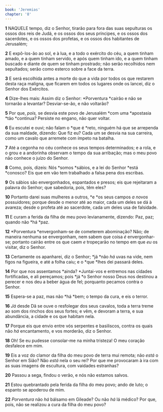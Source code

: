 ```yaml
---
book: 'Jeremias'
chapter: '8'
---
```


**1** NAQUELE tempo, diz o Senhor, tirarão para fora das suas sepulturas os ossos dos reis de Judá, e os ossos dos seus príncipes, e os ossos dos sacerdotes, e os ossos dos profetas, e os ossos dos habitantes de Jerusalém;

**2** E expô-los-ão ao sol, e à lua, e a todo o exército do céu, a quem tinham amado, e a quem tinham servido, e após quem tinham ido, e a quem tinham buscado e diante de quem se tinham prostrado; não serão recolhidos nem sepultados; serão como esterco sobre a face da terra.

**3** E será escolhida antes a morte do que a vida por todos os que restarem desta raça maligna, que ficarem em todos os lugares onde os lancei, diz o Senhor dos Exércitos.

**4** Dize-lhes mais: Assim diz o Senhor: *Porventura *cairão e não se tornarão a levantar? Desviar-se-ão, e não voltarão?

**5** Por que, _pois,_ se desvia este povo de Jerusalém *com uma *apostasia *tão *contínua? Persiste no engano, não quer voltar.

**6** Eu escutei e ouvi; não falam o *que é *reto, ninguém há que se arrependa da sua maldade, dizendo: Que fiz eu? Cada um se desvia na sua carreira, como um cavalo que arremete com ímpeto na batalha.

**7** Até a cegonha no céu conhece os seus tempos determinados; e a rola, e o grou e a andorinha observam o tempo da sua arribação; mas o meu povo não conhece o juízo do Senhor.

**8** Como, pois, dizeis: Nós *somos *sábios, e a lei do Senhor *está *conosco? Eis que em vão tem trabalhado a falsa pena dos escribas.

**9** Os sábios são envergonhados, espantados e presos; eis que rejeitaram a palavra do Senhor; que sabedoria, pois, têm eles?

**10** Portanto darei suas mulheres a outros, *e *os seus campos _a novos_ possuidores; porque desde o menor até ao maior, cada um deles se dá à avareza; desde o profeta até ao sacerdote, cada um deles usa de falsidade.

**11** E curam a ferida da filha de meu povo levianamente, dizendo: Paz, paz; quando não *há *paz.

**12** *Porventura *envergonham-se de cometerem abominação? Não; de maneira nenhuma se envergonham, nem sabem que coisa _é_ envergonhar-se; portanto cairão entre os que caem _e_ tropeçarão no tempo em que _eu_ os visitar, diz o Senhor.

**13** Certamente os apanharei, diz o Senhor; *já *não _há_ uvas na vide, nem figos na figueira, e até a folha caiu; e o *que *lhes dei passará deles.

**14** Por que nos assentamos *ainda? *Juntai-vos e entremos nas cidades fortificadas, e ali pereçamos; pois *já *o Senhor nosso Deus nos destinou a perecer e nos deu a beber água de fel; porquanto pecamos contra o Senhor.

**15** Espera-se a paz, mas não *há *bem; o tempo da cura, e eis o terror.

**16** _Já_ desde Dã se ouve o resfolegar dos seus cavalos, toda a terra treme ao som dos rinchos dos seus fortes; e vêm, e devoram a terra, e sua abundância, a cidade e os que habitam nela.

**17** Porque eis que envio entre vós serpentes e basiliscos, contra os quais não _há_ encantamento, e vos morderão, diz o Senhor.

**18** Oh! Se eu pudesse consolar-me na minha tristeza! O meu coração desfalece em mim.

**19** Eis a voz do clamor da filha do meu povo de terra mui remota; não _está_ o Senhor em Sião? Não _está_ nela o seu rei? Por que me provocaram à ira com as suas imagens de escultura, com vaidades estranhas?

**20** Passou a sega, findou o verão, e nós não estamos salvos.

**21** Estou quebrantado pela ferida da filha do meu povo; ando de luto; o espanto se apoderou de mim.

**22** _Porventura_ não _há_ bálsamo em Gileade? Ou não _há_ lá médico? Por que, pois, não se realizou a cura da filha do meu povo?
